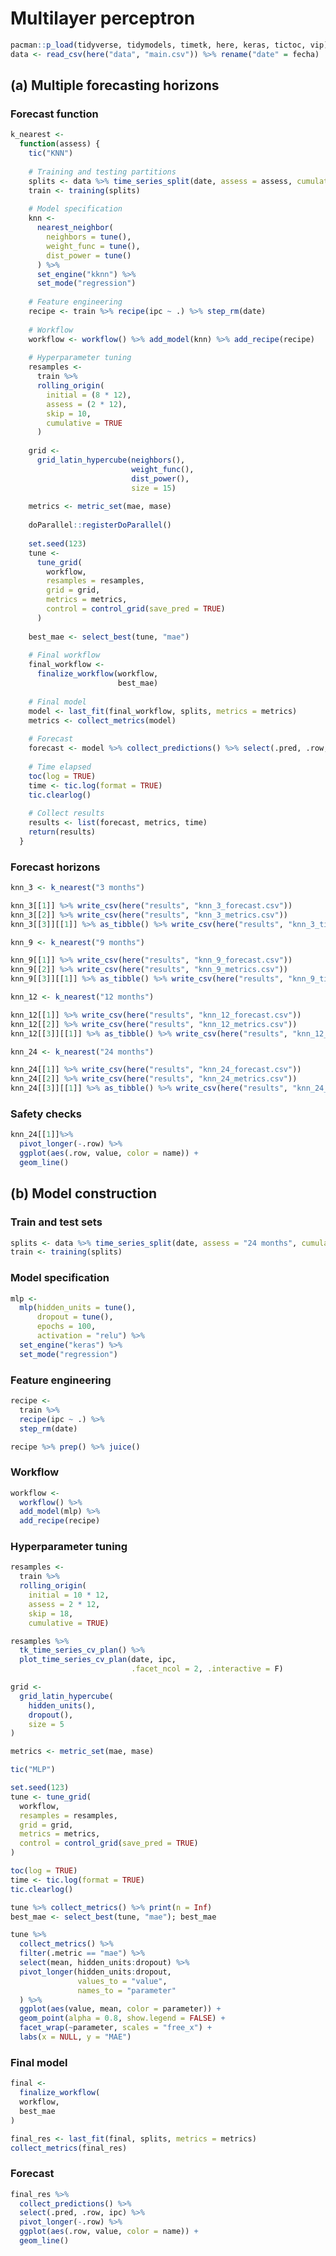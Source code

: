 # **Multilayer perceptron**

```r
pacman::p_load(tidyverse, tidymodels, timetk, here, keras, tictoc, vip)
data <- read_csv(here("data", "main.csv")) %>% rename("date" = fecha)
```

## (a) Multiple forecasting horizons

### Forecast function

```r
k_nearest <-
  function(assess) {
    tic("KNN")
    
    # Training and testing partitions
    splits <- data %>% time_series_split(date, assess = assess, cumulative = TRUE)
    train <- training(splits)
    
    # Model specification
    knn <-
      nearest_neighbor(
        neighbors = tune(),
        weight_func = tune(),
        dist_power = tune()
      ) %>%
      set_engine("kknn") %>%
      set_mode("regression")
    
    # Feature engineering
    recipe <- train %>% recipe(ipc ~ .) %>% step_rm(date)
    
    # Workflow
    workflow <- workflow() %>% add_model(knn) %>% add_recipe(recipe)
    
    # Hyperparameter tuning
    resamples <-
      train %>%
      rolling_origin(
        initial = (8 * 12),
        assess = (2 * 12),
        skip = 10,
        cumulative = TRUE
      )
    
    grid <-
      grid_latin_hypercube(neighbors(),
                           weight_func(),
                           dist_power(),
                           size = 15)
    
    metrics <- metric_set(mae, mase)
    
    doParallel::registerDoParallel()
    
    set.seed(123)
    tune <- 
      tune_grid(
        workflow,
        resamples = resamples,
        grid = grid,
        metrics = metrics,
        control = control_grid(save_pred = TRUE)
      )
    
    best_mae <- select_best(tune, "mae")
    
    # Final workflow
    final_workflow <-
      finalize_workflow(workflow,
                        best_mae)
    
    # Final model
    model <- last_fit(final_workflow, splits, metrics = metrics)
    metrics <- collect_metrics(model)
    
    # Forecast
    forecast <- model %>% collect_predictions() %>% select(.pred, .row, ipc)
    
    # Time elapsed
    toc(log = TRUE)
    time <- tic.log(format = TRUE)
    tic.clearlog()
    
    # Collect results
    results <- list(forecast, metrics, time)
    return(results)
  }
```

### Forecast horizons

```r
knn_3 <- k_nearest("3 months")

knn_3[[1]] %>% write_csv(here("results", "knn_3_forecast.csv"))
knn_3[[2]] %>% write_csv(here("results", "knn_3_metrics.csv"))
knn_3[[3]][[1]] %>% as_tibble() %>% write_csv(here("results", "knn_3_time.csv"))
```

```r
knn_9 <- k_nearest("9 months")

knn_9[[1]] %>% write_csv(here("results", "knn_9_forecast.csv"))
knn_9[[2]] %>% write_csv(here("results", "knn_9_metrics.csv"))
knn_9[[3]][[1]] %>% as_tibble() %>% write_csv(here("results", "knn_9_time.csv"))
```

```r
knn_12 <- k_nearest("12 months")

knn_12[[1]] %>% write_csv(here("results", "knn_12_forecast.csv"))
knn_12[[2]] %>% write_csv(here("results", "knn_12_metrics.csv"))
knn_12[[3]][[1]] %>% as_tibble() %>% write_csv(here("results", "knn_12_time.csv"))
```

```r
knn_24 <- k_nearest("24 months")

knn_24[[1]] %>% write_csv(here("results", "knn_24_forecast.csv"))
knn_24[[2]] %>% write_csv(here("results", "knn_24_metrics.csv"))
knn_24[[3]][[1]] %>% as_tibble() %>% write_csv(here("results", "knn_24_time.csv"))
```

### Safety checks

```r
knn_24[[1]]%>% 
  pivot_longer(-.row) %>% 
  ggplot(aes(.row, value, color = name)) +
  geom_line()
```

## (b) Model construction

### Train and test sets

```r
splits <- data %>% time_series_split(date, assess = "24 months", cumulative = TRUE)
train <- training(splits)
```

### Model specification

```r
mlp <-
  mlp(hidden_units = tune(),
      dropout = tune(),
      epochs = 100,
      activation = "relu") %>%
  set_engine("keras") %>% 
  set_mode("regression")
```

### Feature engineering

```r
recipe <- 
  train %>% 
  recipe(ipc ~ .) %>% 
  step_rm(date)
```

```r
recipe %>% prep() %>% juice()
```

### Workflow

```r
workflow <- 
  workflow() %>% 
  add_model(mlp) %>% 
  add_recipe(recipe)
```

### Hyperparameter tuning

```r
resamples <- 
  train %>% 
  rolling_origin(
    initial = 10 * 12,
    assess = 2 * 12,
    skip = 18,
    cumulative = TRUE)
```

```r
resamples %>%
  tk_time_series_cv_plan() %>%
  plot_time_series_cv_plan(date, ipc, 
                           .facet_ncol = 2, .interactive = F)
```

```r
grid <- 
  grid_latin_hypercube(
    hidden_units(),
    dropout(),
    size = 5
)
```

```r
metrics <- metric_set(mae, mase)

tic("MLP")

set.seed(123)
tune <- tune_grid(
  workflow,
  resamples = resamples,
  grid = grid,
  metrics = metrics,
  control = control_grid(save_pred = TRUE)
)

toc(log = TRUE)
time <- tic.log(format = TRUE)
tic.clearlog()
```

```r
tune %>% collect_metrics() %>% print(n = Inf)
best_mae <- select_best(tune, "mae"); best_mae
```

```r
tune %>%
  collect_metrics() %>%
  filter(.metric == "mae") %>%
  select(mean, hidden_units:dropout) %>%
  pivot_longer(hidden_units:dropout,
               values_to = "value",
               names_to = "parameter"
  ) %>%
  ggplot(aes(value, mean, color = parameter)) +
  geom_point(alpha = 0.8, show.legend = FALSE) +
  facet_wrap(~parameter, scales = "free_x") +
  labs(x = NULL, y = "MAE")
```

### Final model

```r
final <- 
  finalize_workflow(
  workflow,
  best_mae
)
```

```r
final_res <- last_fit(final, splits, metrics = metrics)
collect_metrics(final_res)
```

### Forecast

```r
final_res %>%
  collect_predictions() %>% 
  select(.pred, .row, ipc) %>% 
  pivot_longer(-.row) %>% 
  ggplot(aes(.row, value, color = name)) +
  geom_line()
```

